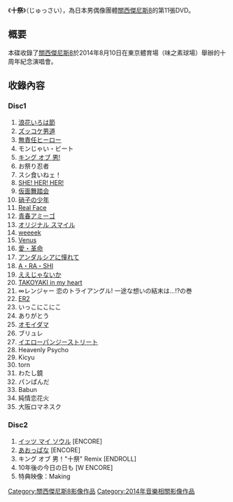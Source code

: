 {{Notability Unreferenced |time=2013-06-26T05:17:42+00:00 }}
{{Infobox Album
| Name           = 十祭<br />{{lang|ja|十祭}}
| Type           = DVD
| Artist         = [[關西傑尼斯8|關西傑尼斯8]]
| Released       = 2014年12月24日
| Recorded       = 
| Genre          = [[J-POP|J-POP]]（演歌・歌謠曲）
| Length         = 
| Label          = INFINITY RECORDS
| Producer       = 
| Reviews        = 
| Chart position =  
| Certification  =  
| Last album     = [[KANJANI∞_LIVE_TOUR_JUKE_BOX|KANJANI∞ LIVE TOUR JUKE BOX]]<br />（2014年）
| This album     = '''十祭'''<br />（2014年）
| Next album     = 
}}

《'''十祭'''》（じゅっさい），為日本男偶像團體[[關西傑尼斯8|關西傑尼斯8]]的第11張DVD。

== 概要 ==
本碟收錄了[[關西傑尼斯8|關西傑尼斯8]]於2014年8月10日在東京體育場（味之素球場）舉辦的十周年紀念演唱會。

==收錄內容==
=== Disc1 ===
# [[浪花いろは節|浪花いろは節]]
# [[ズッコケ男道|ズッコケ男道]]
# [[無責任ヒーロー|無責任ヒーロー]]
# モンじゃい・ビート
# [[キング_オブ_男!|キング オブ 男!]]
# お祭り忍者
# スシ食いねェ！
# [[SHE!_HER!_HER!|SHE! HER! HER!]] 
# [[仮面舞踏会|仮面舞踏会]]
# [[硝子の少年|硝子の少年]]
# [[Real_Face|Real Face]]
# [[青春アミーゴ|青春アミーゴ]]
# [[オリジナル_スマイル|オリジナル スマイル]]
# [[weeeek|weeeek]]
# [[Venus|Venus]]
# [[愛・革命|愛・革命]]
# [[アンダルシアに憧れて|アンダルシアに憧れて]]
# [[A・RA・SHI|A・RA・SHI]] 
# [[ええじゃないか_(曲)|ええじゃないか]]
# [[JUKE_BOX_(關西傑尼斯8專輯)|TAKOYAKI in my heart]]
# ∞レンジャー 恋のトライアングル! 一途な想いの結末は...!?の巻
# [[ER2|ER2]]
# いっこにこにこ
# ありがとう
# [[オモイダマ|オモイダマ]]
# ブリュレ
# [[T.W.L/イエローパンジーストリート|イエローパンジーストリート]]
# Heavenly Psycho
# Kicyu
# torn
# わたし鏡 
# パンぱんだ
# Babun
# 純情恋花火
# 大阪ロマネスク
=== Disc2 ===
# [[イッツ_マイ_ソウル|イッツ マイ ソウル]] [ENCORE]
# [[あおっぱな|あおっぱな]] [ENCORE]
# キング オブ 男！"十祭" Remix [ENDROLL]
# 10年後の今日の日も [W ENCORE]
# 特典映像：Making

{{reflist}}

{{關西傑尼斯8}}
[[Category:關西傑尼斯8影像作品|Category:關西傑尼斯8影像作品]]
[[Category:2014年音樂相關影像作品|Category:2014年音樂相關影像作品]]